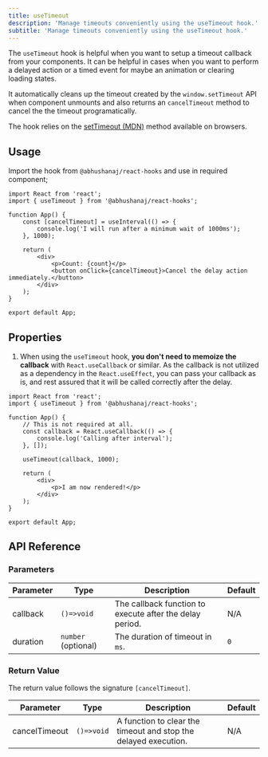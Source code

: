 ```yaml
---
title: useTimeout
description: 'Manage timeouts conveniently using the useTimeout hook.'
subtitle: 'Manage timeouts conveniently using the useTimeout hook.'
---
```



The `useTimeout` hook is helpful when you want to setup a timeout callback from your components. It can be helpful in cases when you want to perform a delayed action or a timed event for maybe an animation or clearing loading states.

It automatically cleans up the timeout created by the `window.setTimeout` API when component unmounts and also returns an `cancelTimeout` method to cancel the the timeout programatically.

The hook relies on the [setTimeout (MDN)](https://developer.mozilla.org/en-US/docs/Web/API/setTimeout) method available on browsers.

<DemoWrapper title="useTimeout">
	<Example client:load />
</DemoWrapper>

## Usage

Import the hook from `@abhushanaj/react-hooks` and use in required component;

```tsx title="./src/App.tsx" ins={2,5-7} mark="useTimeout"
import React from 'react';
import { useTimeout } from '@abhushanaj/react-hooks';

function App() {
	const [cancelTimeout] = useInterval(() => {
		console.log('I will run after a minimum wait of 1000ms');
	}, 1000);

	return (
		<div>
			<p>Count: {count}</p>
			<button onClick={cancelTimeout}>Cancel the delay action immediately.</button>
		</div>
	);
}

export default App;
```

## Properties

1. When using the `useTimeout` hook, **you don't need to memoize the callback** with `React.useCallback` or similar. As the callback is not utilized as a dependency in the `React.useEffect`, you can pass your callback as is, and rest assured that it will be called correctly after the delay.

```tsx title="./src/App.tsx" del={6-8, 10}
import React from 'react';
import { useTimeout } from '@abhushanaj/react-hooks';

function App() {
	// This is not required at all.
	const callback = React.useCallback(() => {
		console.log('Calling after interval');
	}, []);

	useTimeout(callback, 1000);

	return (
		<div>
			<p>I am now rendered!</p>
		</div>
	);
}

export default App;
```

## API Reference

### Parameters

| Parameter | Type                | Description                                              | Default |
| --------- | ------------------- | -------------------------------------------------------- | ------- |
| callback  | `()=>void`          | The callback function to execute after the delay period. | N/A     |
| duration  | `number` (optional) | The duration of timeout in `ms`.                         | `0`     |

### Return Value

The return value follows the signature `[cancelTimeout]`.

| Parameter     | Type       | Description                                                     | Default |
| ------------- | ---------- | --------------------------------------------------------------- | ------- |
| cancelTimeout | `()=>void` | A function to clear the timeout and stop the delayed execution. | N/A     |
